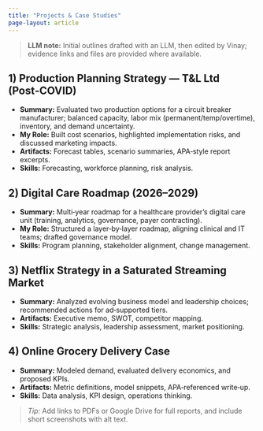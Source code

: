 ```yaml
---
title: "Projects & Case Studies"
page-layout: article
---
```


> **LLM note:** Initial outlines drafted with an LLM, then edited by Vinay; evidence links and files are provided where available.

## 1) Production Planning Strategy — T&L Ltd (Post‑COVID)

-   **Summary:** Evaluated two production options for a circuit breaker manufacturer; balanced capacity, labor mix (permanent/temp/overtime), inventory, and demand uncertainty.
-   **My Role:** Built cost scenarios, highlighted implementation risks, and discussed marketing impacts.
-   **Artifacts:** Forecast tables, scenario summaries, APA‑style report excerpts.
-   **Skills:** Forecasting, workforce planning, risk analysis.

## 2) Digital Care Roadmap (2026–2029)

-   **Summary:** Multi‑year roadmap for a healthcare provider’s digital care unit (training, analytics, governance, payer contracting).
-   **My Role:** Structured a layer‑by‑layer roadmap, aligning clinical and IT teams; drafted governance model.
-   **Skills:** Program planning, stakeholder alignment, change management.

## 3) Netflix Strategy in a Saturated Streaming Market

-   **Summary:** Analyzed evolving business model and leadership choices; recommended actions for ad‑supported tiers.
-   **Artifacts:** Executive memo, SWOT, competitor mapping.
-   **Skills:** Strategic analysis, leadership assessment, market positioning.

## 4) Online Grocery Delivery Case

-   **Summary:** Modeled demand, evaluated delivery economics, and proposed KPIs.
-   **Artifacts:** Metric definitions, model snippets, APA‑referenced write‑up.
-   **Skills:** Data analysis, KPI design, operations thinking.

> *Tip:* Add links to PDFs or Google Drive for full reports, and include short screenshots with alt text.